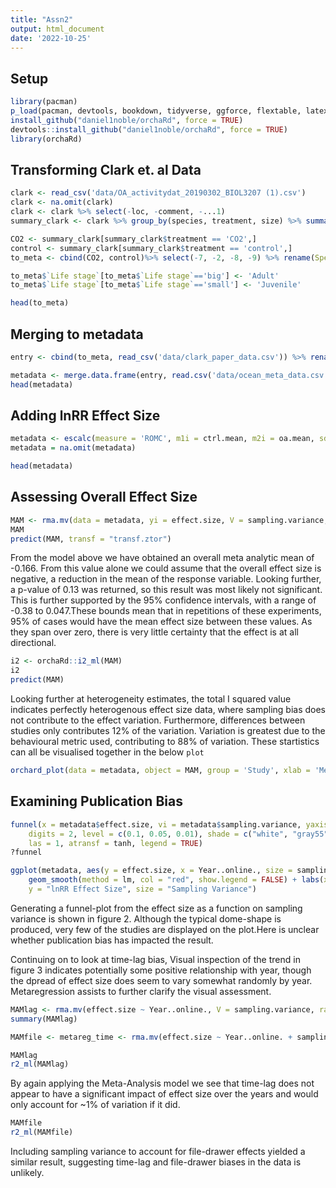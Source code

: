 ---
title: "Assn2"
output: html_document
date: '2022-10-25'
---
## Setup
```{r setup, results='hide', warning=FALSE, error=FALSE, message=FALSE}
library(pacman)
p_load(pacman, devtools, bookdown, tidyverse, ggforce, flextable, latex2exp, png, magick, metafor, rmcorr, readr, knitr)
install_github("daniel1noble/orchaRd", force = TRUE)
devtools::install_github("daniel1noble/orchaRd", force = TRUE)
library(orchaRd)
```

## Transforming Clark et. al Data
```{r clean_data_to_merge,warning=FALSE, error=FALSE, message=FALSE}
clark <- read_csv('data/OA_activitydat_20190302_BIOL3207 (1).csv')
clark <- na.omit(clark)
clark <- clark %>% select(-loc, -comment, -...1)
summary_clark <- clark %>% group_by(species, treatment, size) %>% summarise(across(c(activity), funs(mean, se=sd(.)/sqrt(n()), n())))

CO2 <- summary_clark[summary_clark$treatment == 'CO2',]
control <- summary_clark[summary_clark$treatment == 'control',]
to_meta <- cbind(CO2, control)%>% select(-7, -2, -8, -9) %>% rename(Species = species...1, ctrl.n = activity_n...12, ctrl.sd = activity_se...11, ctrl.mean = activity_mean...10, oa.n = activity_n...6, oa.sd = activity_se...5, oa.mean = activity_mean...4, 'Life stage' = size...3)

to_meta$`Life stage`[to_meta$`Life stage`=='big'] <- 'Adult'
to_meta$`Life stage`[to_meta$`Life stage`=='small'] <- 'Juvenile'

head(to_meta)
```

## Merging to metadata
```{r merge_data,warning=FALSE, error=FALSE, message=FALSE}
entry <- cbind(to_meta, read_csv('data/clark_paper_data.csv')) %>% rename(Life.stage = 'Life stage', Year..online. = 'Year (online)',Year..print. = 'Year (print)', Pub.year.IF = 'Pub year IF', X2017.IF = '2017 IF', Average.n = 'Average n', Effect.type = 'Effect type', Climate..FishBase. = 'Climate (FishBase)', Env.cue.stimulus. = 'Env cue/stimulus?', Behavioural.metric = 'Behavioural metric', Cue.stimulus.type = 'Cue/stimulus type') %>% select(-23)

metadata <- merge.data.frame(entry, read.csv('data/ocean_meta_data.csv'), all = TRUE)
head(metadata)
```

## Adding lnRR Effect Size
```{r lnRR_effect_size,warning=FALSE, error=FALSE, message=FALSE}
metadata <- escalc(measure = 'ROMC', m1i = ctrl.mean, m2i = oa.mean, sd1i = ctrl.sd, sd2i = oa.sd, ri = rep(0, 826), ni = Average.n, data = metadata, var.names = c('effect.size', 'sampling.variance'))
metadata = na.omit(metadata)

head(metadata)
```


## Assessing Overall Effect Size
```{r samp_var_model,warning=FALSE, error=FALSE, message=FALSE}
MAM <- rma.mv(data = metadata, yi = effect.size, V = sampling.variance, random = list( ~1 | Study, ~1 | Behavioural.metric))
MAM
predict(MAM, transf = "transf.ztor")
```
From the model above we have obtained an overall meta analytic mean of -0.166. From this value alone we could assume that the overall effect size is negative, a reduction in the mean of the response variable. Looking further, a p-value of 0.13 was returned, so this result was most likely not significant. This is further supported by the 95% confidence intervals, with a range of -0.38 to 0.047.These bounds mean that in repetitions of these experiments, 95% of cases would have the mean effect size between these values. As they span over zero, there is very little certainty that the effect is at all directional. 
```{r eff_size_hetero,warning=FALSE, error=FALSE, message=FALSE}
i2 <- orchaRd::i2_ml(MAM)
i2
predict(MAM)
```
Looking further at heterogeneity estimates, the total I squared value indicates perfectly heterogenous effect size data, where sampling bias does not contribute to the effect variation. Furthermore, differences between studies only contributes 12% of the variation. Variation is greatest due to the behavioural metric used, contributing to 88% of variation. These startistics can all be visualised together in the below `plot`

```{r forest_plot,warning=FALSE, error=FALSE, message=FALSE, fig.cap= 'Figure 1. Forest Plot of mean Effect size between response variables under control and ocean acidification conditions. k = number of effect sizes followed by number of studies in brackets. 95% CI indicated by solid black line. Prediction valuenot visile due to narrow range on small (near-zero) values. Mean estimate indicated by black circle.}
orchard_plot(data = metadata, object = MAM, group = 'Study', xlab = 'Mean Effect Size', mod = 1, angle = 0)
```

## Examining Publication Bias
```{r funnel_plot,warning=FALSE, error=FALSE, message=FALSE, fig.cap= 'Figure 2. Funnel plot displaying effect size as a function of sampling variance. Shaded regions indicate p-values as per the legend displayed on the chart.'}
funnel(x = metadata$effect.size, vi = metadata$sampling.variance, yaxis = 'vi',
    digits = 2, level = c(0.1, 0.05, 0.01), shade = c("white", "gray55", "gray 75"),
    las = 1, atransf = tanh, legend = TRUE)
?funnel
```

```{r lag_plot,warning=FALSE, error=FALSE, message=FALSE, fig.cap= 'Figure 3. Plot of Effect size as a function of online publication year. Points scaled with respect to sampling variance.'}
ggplot(metadata, aes(y = effect.size, x = Year..online., size = sampling.variance)) + geom_point(alpha = 0.3) +
    geom_smooth(method = lm, col = "red", show.legend = FALSE) + labs(x = "Publication Year",
    y = "lnRR Effect Size", size = "Sampling Variance")
```
Generating a funnel-plot from the effect size as a function on sampling variance is shown in figure 2. Although the typical dome-shape is produced, very few of the studies are displayed on the plot.Here is unclear whether publication bias has impacted the result. 

Continuing on to look at time-lag bias, Visual inspection of the trend in figure 3 indicates potentially some positive relationship with year, though the dpread of effect size does seem to vary somewhat randomly by year. Metaregression assists to further clarify the visual assessment.

```{r model_lag_filedrawer,warning=FALSE, error=FALSE, message=FALSE}
MAMlag <- rma.mv(effect.size ~ Year..online., V = sampling.variance, random = list(~1 | Study, ~1 | Behavioural.metric), test = "t", dfs = "contain", data = metadata)
summary(MAMlag)

MAMfile <- metareg_time <- rma.mv(effect.size ~ Year..online. + sampling.variance, V = sampling.variance, random = list(~1 | Study, ~1 | Behavioural.metric),test = "t", dfs = "contain", data = metadata)

MAMlag
r2_ml(MAMlag)
```
By again applying the Meta-Analysis model we see that time-lag does not appear to have a significant impact of effect size over the years and would only account for ~1% of variation if it did.

```{r}
MAMfile
r2_ml(MAMfile)
```
Including sampling variance to account for file-drawer effects yielded a similar result, suggesting time-lag and file-drawer biases in the data is unlikely.

